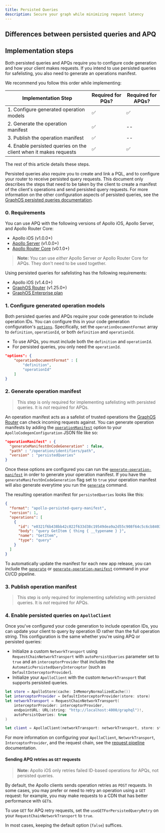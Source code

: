 ```yaml
---
title: Persisted Queries
description: Secure your graph while minimizing request latency
---
```


<ClientPQIntro />

## Differences between persisted queries and APQ

<ClientPQDifferences />

## Implementation steps

Both persisted queries and APQs require you to configure code generation and how your client makes requests. If you intend to use persisted queries for safelisting, you also need to generate an operations manifest.

We recommend you follow this order while implementing:

| Implementation Step | Required for PQs? | Required for APQs? |
| -----| ------------------ | ----------------- |
| 1. Configure generated operation models| ✅ | ✅ |
| 2. Generate the operation manifest |✅ | -- |
| 3. Publish the operation manifest |✅ | -- |
| 4. Enable persisted queries on the client when it makes requests | ✅ | ✅ |

The rest of this article details these steps.

Persisted queries also require you to create and link a PQL, and to configure your router to receive persisted query requests. This document only describes the steps that need to be taken by the client to create a manifest of the client's operations and send persisted query requests. For more information on the other configuration aspects of persisted queries, see the [GraphOS persisted queries documentation](/graphos/operations/persisted-queries).

### 0. Requirements

You can use APQ with the following versions of Apollo iOS, Apollo Server, and Apollo Router Core:
- Apollo iOS (v1.0.0+)
- [Apollo Server](/apollo-server/) (v1.0.0+)
- [Apollo Router Core](/router) (v0.1.0+)

> **Note:** You can use _either_ Apollo Server _or_ Apollo Router Core for APQs. They don't need to be used together.

Using persisted queries for safelisting has the following requirements:
- Apollo iOS (v1.4.0+)
- [GraphOS Router](/router) (v1.25.0+)
- [GraphOS Enterprise plan](/graphos/enterprise/)

### 1. Configure generated operation models

Both persisted queries and APQs require your code generation to include operation IDs. You can configure this in your code generation configuration's [`options`](output-options).
Specifically, set the `operationDocumentFormat` array to `definition`, `operationId`, or both `definition` and `operationId`.
- To use APQs, you must include both the `definition` and `operationId`.
- For persisted queries, you only need the `operationId`.

```json title="apollo-codegen-config.json"
"options": {
    "operationDocumentFormat" : [
        "definition",
        "operationId"
    ]
}
```

### 2. Generate operation manifest

> This step is only required for implementing safelisting with persisted queries. It is _not_ required for APQs.

An operation manifest acts as a safelist of trusted operations the [GraphOS Router](/router/) can check incoming requests against. You can generate operation manifests by adding the [`operationManifest`](./../code-generation/codegen-configuration#operation-manifest-configuration) option to your `ApolloCodegenConfiguration` JSON file like so:

```json title="apollo-codegen-config.json"
"operationManifest" : {
  "generateManifestOnCodeGeneration" : false,
  "path" : "/operation/identifiers/path",
  "version" : "persistedQueries"
}
```

Once these options are configured you can run the [`generate-operation-manifest`](./../code-generation/codegen-cli#generate-operation-manifest) in order to generate your operation manifest. If you have the `generateManifestOnCodeGeneration` flag set to `true` your operation manifest will also generate everytime you run the [`generate`](./../code-generation/codegen-cli#generate) command.

The resulting operation manifest for `persistedQueries` looks like this: 

```json title="operationIdentifiers.json"
{
  "format": "apollo-persisted-query-manifest",
  "version": 1,
  "operations": [
    {
      "id": "e0321f6b438bb42c022f633d38c19549dea9a2d55c908f64c5c6cb8403442fef",
      "body": "query GetItem { thing { __typename } }",
      "name": "GetItem",
      "type": "query"
    }
  ]
}
```

To automatically update the manifest for each new app release, you can include the [`generate`](./../code-generation/codegen-cli#generate) or [`generate-operation-manifest`](./../code-generation/codegen-cli#generate-operation-manifest) command in your CI/CD pipeline.

### 3. Publish operation manifest

> This step is only required for implementing safelisting with persisted queries. It is _not_ required for APQs.

<PublishPQMs />

### 4. Enable persisted queries on `ApolloClient`

Once you've configured your code generation to include operation IDs, you can update your client to query by operation ID rather than the full operation string. This configuration is the same whether you're using APQ or persisted queries:

- Initialize a custom `NetworkTransport` using `RequestChainNetworkTransport` with `autoPersistQueries` parameter set to `true` and an `interceptorProvider` that includes the `AutomaticPersistedQueryInterceptor` (such as `DefaultInterceptorProvider`).
- Initialize your `ApolloClient` with the custom `NetworkTransport` that supports persisted queries.

```swift
let store = ApolloStore(cache: InMemoryNormalizedCache())
let interceptorProvider = DefaultInterceptorProvider(store: store)
let networkTransport = RequestChainNetworkTransport(
    interceptorProvider: interceptorProvider,
    endpointURL: URL(string: "http://localhost:4000/graphql")!,
    autoPersistQueries: true
)

let client = ApolloClient(networkTransport: networkTransport, store: store)
```

For more information on configuring your `ApolloClient`, `NetworkTransport`, `InterceptorProvider`, and the request chain, see the [request pipeline](./../networking/request-pipeline) documentation.

#### Sending APQ retries as `GET` requests

> **Note:** Apollo iOS only retries failed ID-based operations for APQs, not persisted queries.

By default, the Apollo clients sends operation retries as `POST` requests.  In some cases, you may prefer or need to retry an operation using a `GET` request: for example, you may make requests to a CDN that has better performance with `GET`s.

To use `GET` for APQ retry requests, set the `useGETForPersistedQueryRetry` on your `RequestChainNetworkTransport` to `true`.

In most cases, keeping the default option (`false`) suffices.